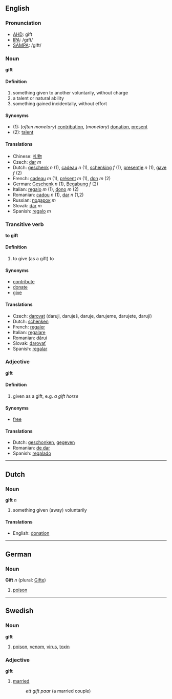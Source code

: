 ==English==
===Pronunciation===
*[[w:AHD|AHD]]: gĭft
*[[w:IPA|IPA]]: /gɪft/
*[[w:SAMPA|SAMPA]]: /gIft/

===Noun===
'''gift'''

====Definition====

#something given to another voluntarily, without charge
#a talent or natural ability
#something gained incidentally, without effort

====Synonyms====
*(1): (''often monetary'') [[contribution]], (''monetary'') [[donation]], [[present]]
*(2): [[talent]]

====Translations====
*Chinese: [[礼物]]
*Czech:  [[dar]] ''m''
*Dutch: [[geschenk]] ''n'' (1), [[cadeau]] ''n'' (1), [[schenking]] ''f'' (1), [[presentje]] ''n'' (1), [[gave]] ''f'' (2)
*French: [[cadeau]] ''m'' (1), [[présent]] ''m'' (1), [[don]] ''m'' (2)
*German: [[Geschenk]] ''n'' (1), [[Begabung]] ''f'' (2)
*Italian: [[regalo]] ''m'' (1), [[dono]] ''m'' (2)
*Romanian: [[cadou]] ''n'' (1), [[dar]] ''n'' (1,2)
*Russian: [[пoдaрoк]] ''m''
*Slovak: [[dar]] ''m''
*Spanish: [[regalo]] ''m''

===Transitive verb===
'''to gift'''
====Definition====

#to give (as a gift) to

====Synonyms====
*[[contribute]]
*[[donate]]
*[[give]]

====Translations====
*Czech:  [[darovat]]  (daruji, daruješ, daruje, darujeme, darujete, darují)
*Dutch: [[schenken]]
*French: [[regaler]]
*Italian: [[regalare]]
*Romanian: [[dărui]]
*Slovak: [[darovať]]
*Spanish: [[regalar]]

===Adjective===
'''gift'''

====Definition====

#given as a gift, e.g. ''a gift horse''

====Synonyms====
*[[free]]

====Translations====
*Dutch: [[geschonken]], [[gegeven]]
*Romanian: [[de dar]]
*Spanish: [[regalado]]

----
==Dutch==
===Noun===
'''gift''' ''n''

#something given (away) voluntarily

====Translations====
*English: [[donation]]

----

==German==
===Noun===
'''Gift''' ''n'' (plural: [[Gifte]])

#[[poison]]

----

==Swedish==
===Noun===
'''gift'''

#[[poison]], [[venom]], [[virus]], [[toxin]]

===Adjective===
'''gift'''

#[[married]]
#:''ett gift paar'' (a married couple)
